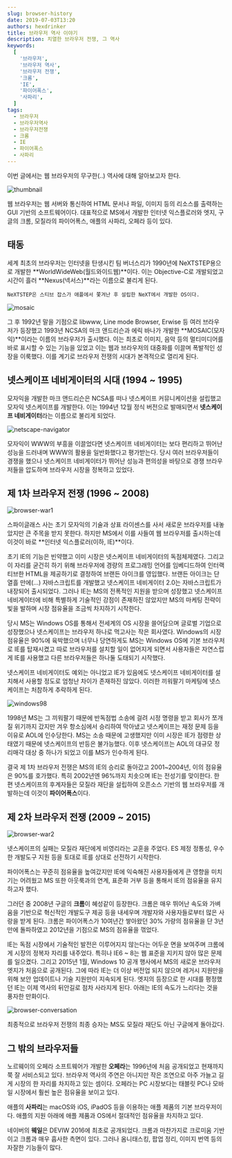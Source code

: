 ```yaml
---
slug: browser-history
date: 2019-07-03T13:20
authors: hexdrinker
title: 브라우저 역사 이야기
description: 치열한 브라우저 전쟁, 그 역사
keywords:
  [
    '브라우저',
    '브라우저 역사',
    '브라우저 전쟁',
    '크롬',
    'IE',
    '파이어폭스',
    '사파리',
  ]
tags:
  - 브라우저
  - 브라우저역사
  - 브라우저전쟁
  - 크롬
  - IE
  - 파이어폭스
  - 사파리
---
```


이번 글에서는 웹 브라우저의 무구한(..) 역사에 대해 알아보고자 한다.

<!--truncate-->

![thumbnail](https://images.hexdrinker.dev/thumbnails/browser-history.jpeg)

웹 브라우저는 웹 서버와 통신하여 HTML 문서나 파일, 이미지 등의 리소스를 출력하는 GUI 기반의 소프트웨어이다. 대표적으로
MS에서 개발한 인터넷 익스플로러와 엣지, 구글의 크롬, 모질라의 파이어폭스, 애플의 사파리, 오페라 등이 있다.

## 태동

세계 최초의 브라우저는 인터넷을 탄생시킨 팀 버너스리가 1990년에 NeXTSTEP용으로 개발한 **WorldWideWeb(월드와이드웹)**이다. 이는 Objective-C로 개발되었고 시간이 흘러 **Nexus(넥서스)**라는 이름으로 불리게 된다.

```
NeXTSTEP은 스티브 잡스가 애플에서 쫓겨난 후 설립한 NeXT에서 개발한 OS이다.
```

![mosaic](https://images.hexdrinker.dev/web/browser-history/mosaic.png)

그 후 1992년 말을 기점으로 libwww, Line mode Browser, Erwise 등 여러 브라우저가 등장했고 1993년 NCSA의 마크 앤드리슨과 에릭 바나가 개발한 **MOSAIC(모자익)**이라는 이름의 브라우저가 출시했다. 이는 최초로 이미지, 음악 등의 멀티미디어를 바로 표시할 수 있는 기능을 있었고 이는 웹과 브라우저의 대중화를 이끌며 폭발적인 성장을 이룩했다. 이를 계기로 브라우저 전쟁의 시대가 본격적으로 열리게 된다.

## 넷스케이프 네비게이터의 시대 (1994 ~ 1995)

모자익을 개발한 마크 앤드리슨은 NCSA를 떠나 넷스케이프 커뮤니케이션을 설립했고 모자익 넷스케이프를 개발한다. 이는 1994년 12월 정식 버전으로 발매되면서 **넷스케이프 네비게이터**라는 이름으로 불리게 되었다.

<p>
  <img
    class='responsible width-90'
    src='https://images.hexdrinker.dev/web/browser-history/netscape-navigator.png'
    alt='netscape-navigator'
  />
</p>

모자익이 WWW의 부흥을 이끌었다면 넷스케이프 네비게이터는 보다 편리하고 뛰어난 성능을 드러내며 WWW의 활용을 일반화했다고 평가받는다. 당시 여러 브라우저들이 경쟁을 했으나 넷스케이프 네비게이터가 뛰어난 성능과 편의성을 바탕으로 경쟁 브라우저들을 압도하며 브라우저 시장을 정복하고 있었다.

## 제 1차 브라우저 전쟁 (1996 ~ 2008)

![browser-war1](https://images.hexdrinker.dev/web/browser-history/browser-war1.png)

스파이글래스 사는 초기 모자익의 기술과 상표 라이센스를 사서 새로운 브라우저를 내놓았지만 큰 주목을 받지 못한다. 하지만 MS에서 이를 사들여 웹 브라우저를 출시하는데 이것이 바로 **인터넷 익스플로러(이하, IE)**이다.

초기 IE의 기능은 빈약했고 이미 시장은 넷스케이프 네비게이터의 독점체제였다. 그리고 이 자리를 굳건히 하기 위해 브라우저에 경량의 프로그래밍 언어를 임베디드하여 인터랙티브한 HTML을 제공하기로 결정하여 브랜든 아이크를 영입했다. 브랜든 아이크는 단 열흘 만에(...) 자바스크립트를 개발했고 넷스케이프 네비게이터 2.0는 자바스크립트가 내장되어 출시되었다. 그러나 IE는 MS의 전폭적인 지원을 받으며 성장했고 넷스케이프 네비게이터에 비해 특별하게 기술적인 강점이 존재하진 않았지만 MS의 마케팅 전략이 빛을 발하며 시장 점유율을 조금씩 차지하기 시작한다.

당시 MS는 Windows OS를 통해서 전세계의 OS 시장을 쓸어담으며 글로벌 기업으로 성장했으나 넷스케이프는 브라우저 하나로 먹고사는 작은 회사였다. Windows의 시장 점유율은 90%에 육박했으며 너무나 당연하게도 MS는 Windows OS에 기본 브라우저로 IE를 탑재시켰고 따로 브라우저를 설치할 일이 없어지게 되면서 사용자들은 자연스럽게 IE를 사용했고 다른 브라우저들은 하나둘 도태되기 시작했다.

넷스케이프 네비게이터도 예외는 아니었고 IE가 있음에도 넷스케이프 네비게이터를 설치해서 사용할 정도로 엄청난 차이가 존재하진 않았다. 이러한 끼워팔기 마케팅에 넷스케이프는 처참하게 추락하게 된다.

<p>
  <img
    class='responsible width-80'
    src='https://images.hexdrinker.dev/web/browser-history/windows98.png'
    alt='windows98'
  />
</p>

1998년 MS는 그 끼워팔기 때문에 반독점법 소송에 걸려 시정 명령을 받고 회사가 쪼개질 위기까지 갔지만 겨우 항소심에서 승리하여 막아냈고 넷스케이프는 재정 문제 등을 이유로 AOL에 인수당한다. MS는 소송 때문에 고생했지만 이미 시장은 IE가 점령한 상태였기 때문에 넷스케이프의 반등은 불가능했다. 이후 넷스케이프는 AOL의 대규모 정리매각 대상 중 하나가 되었고 이를 MS가 인수하게 된다.

결국 제 1차 브라우저 전쟁은 MS의 IE의 승리로 돌아갔고 2001~2004년, 이의 점유율은 90%를 호가했다. 특히 2002년엔 96%까지 치솟으며 IE는 전성기를 맞이한다. 한편 넷스케이프의 후계자들은 모질라 재단을 설립하여 오픈소스 기반의 웹 브라우저를 개발하는데 이것이 **파이어폭스**이다.

## 제 2차 브라우저 전쟁 (2009 ~ 2015)

<p>
  <img
    class='responsible width-80'
    src='https://images.hexdrinker.dev/web/browser-history/browser-war2.png'
    alt='browser-war2'
  />
</p>

넷스케이프의 실패는 모질라 재단에게 비영리라는 교훈을 주었다. ES 제정 정통성, 우수한 개발도구 지원 등을 토대로 IE를 상대로 선전하기 시작한다.

파이어폭스는 꾸준히 점유율을 높여갔지만 IE에 익숙해진 사용자들에게 큰 영향을 미치기는 어려웠고 MS 또한 아웃룩과의 연계, 표준화 거부 등을 통해서 IE의 점유율을 유지하고자 했다.

그러던 중 2008년 구글의 **크롬**이 혜성같이 등장한다. 크롬은 매우 뛰어난 속도와 가벼움을 기반으로 혁신적인 개발도구 제공 등을 내세우며 개발자와 사용자들로부터 많은 사랑을 받게 된다. 크롬은 파이어폭스가 10여년간 쌓아왔던 30% 가량의 점유율을 단 3년 만에 돌파하였고 2012년을 기점으로 MS의 점유율을 꺾었다.

IE는 독점 시장에서 기술적인 발전은 이루어지지 않는다는 어두운 면을 보여주며 크롬에게 시장의 정복자 자리를 내주었다. 특히나 IE6 ~ 8는 웹 표준을 지키지 않아 많은 문제를 일으켰다. 그리고 2015년 1월, Windows 10 공개 행사에서 MS의 새로운 브라우저 엣지가 처음으로 공개된다. 그에 따라 IE는 더 이상 버전업 되지 않으며 레거시 지원만을 위해 보안 업데이트나 기술 지원만이 지속되게 된다. 엣지의 등장으로 한 시대를 평정했던 IE는 이제 역사의 뒤안길로 점차 사라지게 된다. 아래는 IE의 속도가 느리다는 것을 풍자한 만화이다.

![browser-conversation](https://images.hexdrinker.dev/web/browser-history/brwoser-conversation.jpeg)

최종적으로 브라우저 전쟁의 최종 승자는 MS도 모질라 재단도 아닌 구글에게 돌아갔다.

## 그 밖의 브라우저들

노르웨이의 오페라 소프트웨어가 개발한 **오페라**는 1996년에 처음 공개되었고 현재까지 쭉 잘 서비스되고 있다. 브라우저 역사의 주연은 아니지만 작은 조연으로 아주 가늘고 길게 시장의 한 자리를 차지하고 있는 셈이다. 오페라는 PC 시장보다는 태블릿 PC나 모바일 시장에서 훨씬 높은 점유율을 보이고 있다.

애플의 **사파리**는 macOS와 iOS, iPadOS 등을 이용하는 애플 제품의 기본 브라우저이다. 애플의 지원 아래에 애플 제품과 OS에서 절대적인 점유율을 차지하고 있다.

네이버의 **웨일**은 DEVIW 2016에 최초로 공개되었다. 크롬과 마찬가지로 크로미움 기반이고 크롬과 매우 흡사한 측면이 있다. 그러나 옴니태스킹, 팝업 정리, 이미지 번역 등의 자잘한 기능들이 많다.
